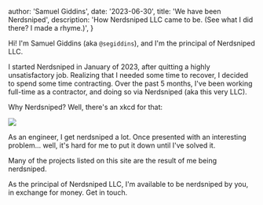 
  author: 'Samuel Giddins',
  date: '2023-06-30',
  title: 'We have been Nerdsniped',
  description:
    'How Nerdsniped LLC came to be. (See what I did there? I made a rhyme.)',
}


Hi! I'm Samuel Giddins (aka `@segiddins`), and I'm the principal of Nerdsniped LLC.

I started Nerdsniped in January of 2023, after quitting a highly unsatisfactory job.
Realizing that I needed some time to recover, I decided to spend some time contracting.
Over the past 5 months, I've been working full-time as a contractor, and doing so via Nerdsniped (aka this very LLC).

Why Nerdsniped?
Well, there's an <Link href="https://xkcd.com" className="font-mono">xkcd</Link> for that:

<Link href="https://xkcd.com/356/">
  <Image
    src="https://imgs.xkcd.com/comics/nerd_sniping.png"
    width={740}
    height={371}
  />
</Link>

As an engineer, I get nerdsniped a lot.
Once presented with an interesting problem... well, it's hard for me to put it down until I've solved it.

Many of the projects listed on this site are the result of me being nerdsniped.

As the principal of Nerdsniped LLC, I'm available to be nerdsniped by you, in exchange for money. <Link href="mailto:segiddins@nerdsniped.llc">Get in touch</Link>.
